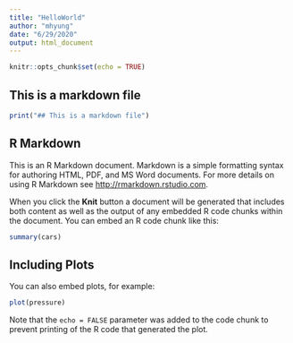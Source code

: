 ---
title: "HelloWorld"
author: "mhyung"
date: "6/29/2020"
output: html_document
---

```{r setup, include=FALSE}
knitr::opts_chunk$set(echo = TRUE)
```

## This is a markdown file 
```{r, echo=FALSE}
print("## This is a markdown file")
```


## R Markdown

This is an R Markdown document. Markdown is a simple formatting syntax for authoring HTML, PDF, and MS Word documents. For more details on using R Markdown see <http://rmarkdown.rstudio.com>.

When you click the **Knit** button a document will be generated that includes both content as well as the output of any embedded R code chunks within the document. You can embed an R code chunk like this:

```{r cars}
summary(cars)
```

## Including Plots

You can also embed plots, for example:

```{r pressure, echo=FALSE}
plot(pressure)
```

Note that the `echo = FALSE` parameter was added to the code chunk to prevent printing of the R code that generated the plot.

